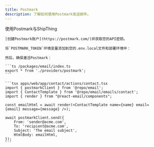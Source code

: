 ```yaml
---
title: Postmark
description: 了解如何使用Postmark发送邮件。
---
```


使用Postmark与ShipThing

<Steps>
  <Step title="创建Postmark账户">

    [创建Postmark账户](https://postmark.com/)并获取您的API密钥。

  </Step>
  <Step title="添加环境变量">

    将`POSTMARK_TOKEN`环境变量添加到您的.env.local文件和部署环境中：

    然后，确保激活Postmark：

    ```ts /packages/email/index.ts
    export * from './providers/postmark';
    ```

  </Step>
  <Step title="发送邮件">

    ```tsx apps/web/app/contact/actions/contact.tsx
    import { postmarkClient } from '@repo/email';
    import { ContactTemplate } from '@repo/email/emails/contact';
    import { render } from "@react-email/components";

    const emailHtml = await render(<ContactTemplate name={name} email={email} message={message} />);

    await postmarkClient.send({
        From: 'sender@acme.com',
        To: 'recipient@acme.com',
        Subject: 'The email subject',
        HtmlBody: emailHtml,
    });
    ```

  </Step>
</Steps>